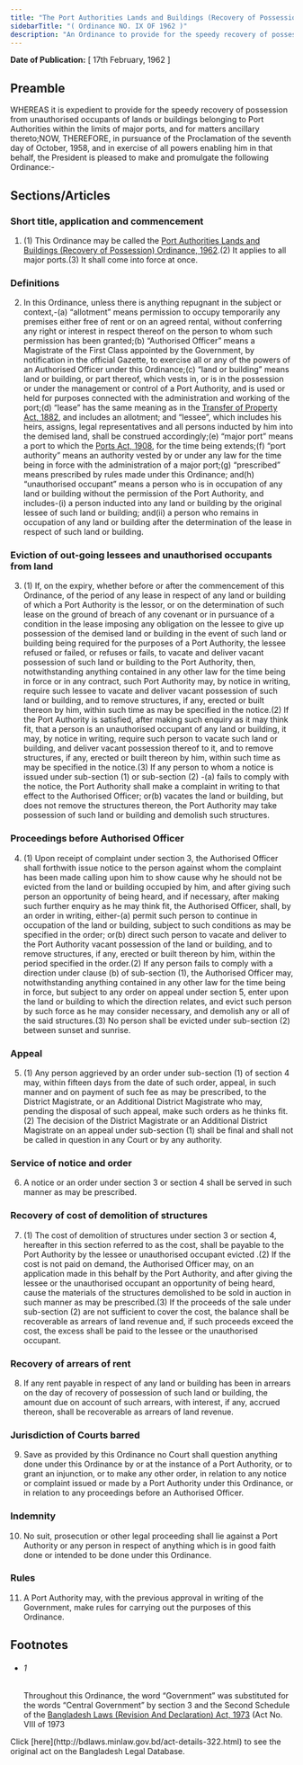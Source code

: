 ```yaml
---
title: "The Port Authorities Lands and Buildings (Recovery of Possession) Ordinance, 1962"
sidebarTitle: "( Ordinance NO. IX OF 1962 )"
description: "An Ordinance to provide for the speedy recovery of possession of certain lands and buildings. 1♣"
---
```


**Date of Publication:** [ 17th February, 1962 ]

## Preamble

WHEREAS it is expedient to provide for the speedy recovery of possession from unauthorised occupants of lands or buildings belonging to Port Authorities within the limits of major ports, and for matters ancillary thereto;NOW, THEREFORE, in pursuance of the Proclamation of the seventh day of October, 1958, and in exercise of all powers enabling him in that behalf, the President is pleased to make and promulgate the following Ordinance:-

## Sections/Articles

### Short title, application and commencement

1. (1) This Ordinance may be called the [Port Authorities Lands and Buildings (Recovery of Possession) Ordinance, 1962](/laws/act-322 "Port Authorities Lands and Buildings (Recovery of Possession) Ordinance, 1962").(2) It applies to all major ports.(3) It shall come into force at once.

### Definitions

2. In this Ordinance, unless there is anything repugnant in the subject or context,-(a) “allotment” means permission to occupy temporarily any premises either free of rent or on an agreed rental, without conferring any right or interest in respect thereof on the person to whom such permission has been granted;(b) “Authorised Officer” means a Magistrate of the First Class appointed by the Government, by notification in the official Gazette, to exercise all or any of the powers of an Authorised Officer under this Ordinance;(c) “land or building” means land or building, or part thereof, which vests in, or is in the possession or under the management or control of a Port Authority, and is used or held for purposes connected with the administration and working of the port;(d) “lease” has the same meaning as in the [Transfer of Property Act, 1882](/laws/act-48 "Transfer of Property Act, 1882"), and includes an allotment; and “lessee”, which includes his heirs, assigns, legal representatives and all persons inducted by him into the demised land, shall be construed accordingly;(e) “major port” means a port to which the [Ports Act, 1908](/laws/act-89 "Ports Act, 1908"), for the time being extends;(f) “port authority” means an authority vested by or under any law for the time being in force with the administration of a major port;(g) “prescribed” means prescribed by rules made under this Ordinance; and(h) “unauthorised occupant” means a person who is in occupation of any land or building without the permission of the Port Authority, and includes-(i) a person inducted into any land or building by the original lessee of such land or building; and(ii) a person who remains in occupation of any land or building after the determination of the lease in respect of such land or building.

### Eviction of out-going lessees and unauthorised occupants from land

3. (1) If, on the expiry, whether before or after the commencement of this Ordinance, of the period of any lease in respect of any land or building of which a Port Authority is the lessor, or on the determination of such lease on the ground of breach of any covenant or in pursuance of a condition in the lease imposing any obligation on the lessee to give up possession of the demised land or building in the event of such land or building being required for the purposes of a Port Authority, the lessee refused or failed, or refuses or fails, to vacate and deliver vacant possession of such land or building to the Port Authority, then, notwithstanding anything contained in any other law for the time being in force or in any contract, such Port Authority may, by notice in writing, require such lessee to vacate and deliver vacant possession of such land or building, and to remove structures, if any, erected or built thereon by him, within such time as may be specified in the notice.(2) If the Port Authority is satisfied, after making such enquiry as it may think fit, that a person is an unauthorised occupant of any land or building, it may, by notice in writing, require such person to vacate such land or building, and deliver vacant possession thereof to it, and to remove structures, if any, erected or built thereon by him, within such time as may be specified in the notice.(3) If any person to whom a notice is issued under sub-section (1) or sub-section (2) -(a) fails to comply with the notice, the Port Authority shall make a complaint in writing to that effect to the Authorised Officer; or(b) vacates the land or building, but does not remove the structures thereon, the Port Authority may take possession of such land or building and demolish such structures.

### Proceedings before Authorised Officer

4. (1) Upon receipt of complaint under section 3, the Authorised Officer shall forthwith issue notice to the person against whom the complaint has been made calling upon him to show cause why he should not be evicted from the land or building occupied by him, and after giving such person an opportunity of being heard, and if necessary, after making such further enquiry as he may think fit, the Authorised Officer, shall, by an order in writing, either-(a) permit such person to continue in occupation of the land or building, subject to such conditions as may be specified in the order; or(b) direct such person to vacate and deliver to the Port Authority vacant possession of the land or building, and to remove structures, if any, erected or built thereon by him, within the period specified in the order.(2) If any person fails to comply with a direction under clause (b) of sub-section (1), the Authorised Officer may, notwithstanding anything contained in any other law for the time being in force, but subject to any order on appeal under section 5, enter upon the land or building to which the direction relates, and evict such person by such force as he may consider necessary, and demolish any or all of the said structures.(3) No person shall be evicted under sub-section (2) between sunset and sunrise.

### Appeal

5. (1) Any person aggrieved by an order under sub-section (1) of section 4 may, within fifteen days from the date of such order, appeal, in such manner and on payment of such fee as may be prescribed, to the District Magistrate, or an Additional District Magistrate who may, pending the disposal of such appeal, make such orders as he thinks fit.(2) The decision of the District Magistrate or an Additional District Magistrate on an appeal under sub-section (1) shall be final and shall not be called in question in any Court or by any authority.

### Service of notice and order

6. A notice or an order under section 3 or section 4 shall be served in such manner as may be prescribed.

### Recovery of cost of demolition of structures

7. (1) The cost of demolition of structures under section 3 or section 4, hereafter in this section referred to as the cost, shall be payable to the Port Authority by the lessee or unauthorised occupant evicted .(2) If the cost is not paid on demand, the Authorised Officer may, on an application made in this behalf by the Port Authority, and after giving the lessee or the unauthorised occupant an opportunity of being heard, cause the materials of the structures demolished to be sold in auction in such manner as may be prescribed.(3) If the proceeds of the sale under sub-section (2) are not sufficient to cover the cost, the balance shall be recoverable as arrears of land revenue and, if such proceeds exceed the cost, the excess shall be paid to the lessee or the unauthorised occupant.

### Recovery of arrears of rent

8. If any rent payable in respect of any land or building has been in arrears on the day of recovery of possession of such land or building, the amount due on account of such arrears, with interest, if any, accrued thereon, shall be recoverable as arrears of land revenue.

### Jurisdiction of Courts barred

9. Save as provided by this Ordinance no Court shall question anything done under this Ordinance by or at the instance of a Port Authority, or to grant an injunction, or to make any other order, in relation to any notice or complaint issued or made by a Port Authority under this Ordinance, or in relation to any proceedings before an Authorised Officer.

### Indemnity

10. No suit, prosecution or other legal proceeding shall lie against a Port Authority or any person in respect of anything which is in good faith done or intended to be done under this Ordinance.

### Rules

11. A Port Authority may, with the previous approval in writing of the Government, make rules for carrying out the purposes of this Ordinance.

## Footnotes

- ###### 1

  Throughout this Ordinance, the word “Government” was substituted for the words “Central Government” by section 3 and the Second Schedule of the [Bangladesh Laws (Revision And Declaration) Act, 1973](/laws/act-430 "Bangladesh Laws (Revision And Declaration) Act, 1973") (Act No. VIII of 1973

<Note>
  Click [here](http://bdlaws.minlaw.gov.bd/act-details-322.html) to see the original act on the Bangladesh Legal Database.
</Note>
